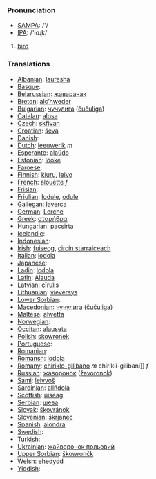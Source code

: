 === Pronunciation ===
*[[w:SAMPA|SAMPA]]: /'/
*[[w:IPA|IPA]]: /'lɑɻk/

# [[bird]]


=== Translations ===

*[[Albanian]]: [[lauresha]]
*[[Basque]]: 
*[[Belarussian]]: [[жаваранак]]
*[[Breton]]: [[alc’hweder]]
*[[Bulgarian]]: [[чучулига]] ([[čučuliga]])
*[[Catalan]]: [[alosa]]
*[[Czech]]: [[skřivan]]
*[[Croatian]]: [[ševa]]
*[[Danish]]: [[]]
*[[Dutch]]:  [[leeuwerik]] ''m''
*[[Esperanto]]: [[alaŭdo]]
*[[Estonian]]: [[lőoke]]
*[[Faroese]]: [[]]
*[[Finnish]]: [[kiuru]], [[leivo]]
*[[French]]: [[alouette]] ''f''
*[[Frisian]]: [[]]
*[[Friulian]]: [[lodule]], [[odule]]
*[[Gallegan]]: [[laverca]]
*[[German]]: [[Lerche]]
*[[Greek]]: [[σταρήθρα]] '' ''
*[[Hungarian]]: [[pacsirta]]
*[[Icelandic]]: [[]]
*[[Indonesian]]: [[]]
*[[Irish]]: [[fuiseog]], [[circín starraiceach]]
*[[Italian]]: [[lodola]] '' ''
*[[Japanese]]: [[]]
*[[Ladin]]: [[lodola]]
*[[Latin]]: [[Alauda]] '' ''
*[[Latvian]]: [[cīrulis]]
*[[Lithuanian]]: [[vieversys]]
*[[Lower Sorbian]]: 
*[[Macedonian]]: [[чучулига]] ([[čučuliga]])
*[[Maltese]]: [[alwetta]]
*[[Norwegian]]: [[]]
*[[Occitan]]: [[alauseta]]
*[[Polish]]: [[skowronek]] '' ''
*[[Portuguese]]: 
*[[Romanian]]: 
*[[Romansh]]: [[lodola]]
*[[Romany]]: [[chiriklo-gilibano]] ''m'' chirikli-gilibani]] ''f''
*[[Russian]]: [[жаворонок]] ([[žavoronok]]) '' ''
*[[Sami]]: [[leivvoš]]
*[[Sardinian]]: [[allňdola]]
*[[Scottish]]: [[uiseag]]
*[[Serbian]]: [[шева]]
*[[Slovak]]: [[škovránok]]
*[[Slovenian]]: [[škrjanec]]
*[[Spanish]]: [[alondra]] '' ''
*[[Swedish]]: 
*[[Turkish]]: 
*[[Ukrainian]]: [[жайворонок польовий]]
*[[Upper Sorbian]]: [[škowrončk]]
*[[Welsh]]: [[ehedydd]]
*[[Yiddish]]: